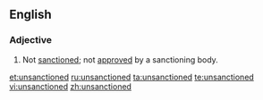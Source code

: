 ==English==
===Adjective===
{{en-adj}}
# Not [[sanction]]ed; not [[approve]]d by a sanctioning body.

[[et:unsanctioned]]
[[ru:unsanctioned]]
[[ta:unsanctioned]]
[[te:unsanctioned]]
[[vi:unsanctioned]]
[[zh:unsanctioned]]
